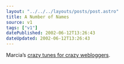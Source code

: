 ```yaml
---
layout: "../../../layouts/posts/post.astro"
title: A Number of Names
source: v1
tags: ["v1"]
datePublished: 2002-06-12T13:26:43
dateUpdated: 2002-06-12T13:26:43
---
```


Marcia&#8217;s [crazy tunes for crazy webloggers][1].

[1]: http://www.dutchbint.org/xl.php?2002/06/05.php
